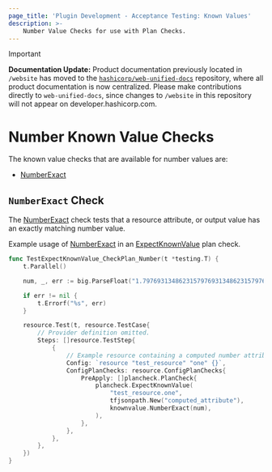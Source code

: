 ```yaml
---
page_title: 'Plugin Development - Acceptance Testing: Known Values'
description: >-
    Number Value Checks for use with Plan Checks.
---
```


> [!IMPORTANT]  
> **Documentation Update:** Product documentation previously located in `/website` has moved to the [`hashicorp/web-unified-docs`](https://github.com/hashicorp/web-unified-docs) repository, where all product documentation is now centralized. Please make contributions directly to `web-unified-docs`, since changes to `/website` in this repository will not appear on developer.hashicorp.com.

# Number Known Value Checks

The known value checks that are available for number values are:

* [NumberExact](/terraform/plugin/testing/acceptance-tests/known-value-checks/number#numberexact-check)

## `NumberExact` Check

The [NumberExact](https://pkg.go.dev/github.com/hashicorp/terraform-plugin-testing/knownvalue#NumberExact) check tests that a resource attribute, or output value has an exactly matching number value.

Example usage of [NumberExact](https://pkg.go.dev/github.com/hashicorp/terraform-plugin-testing/knownvalue#NumberExact) in an [ExpectKnownValue](/terraform/plugin/testing/acceptance-tests/plan-checks/resource) plan check.

```go
func TestExpectKnownValue_CheckPlan_Number(t *testing.T) {
	t.Parallel()

    num, _, err := big.ParseFloat("1.797693134862315797693134862315797693134862315", 10, 512, big.ToNearestEven)

	if err != nil {
		t.Errorf("%s", err)
	}

	resource.Test(t, resource.TestCase{
		// Provider definition omitted.
		Steps: []resource.TestStep{
			{
        	    // Example resource containing a computed number attribute named "computed_attribute"
				Config: `resource "test_resource" "one" {}`,
				ConfigPlanChecks: resource.ConfigPlanChecks{
					PreApply: []plancheck.PlanCheck{
						plancheck.ExpectKnownValue(
							"test_resource.one",
							tfjsonpath.New("computed_attribute"),
							knownvalue.NumberExact(num),
						),
					},
				},
			},
		},
	})
}
```
